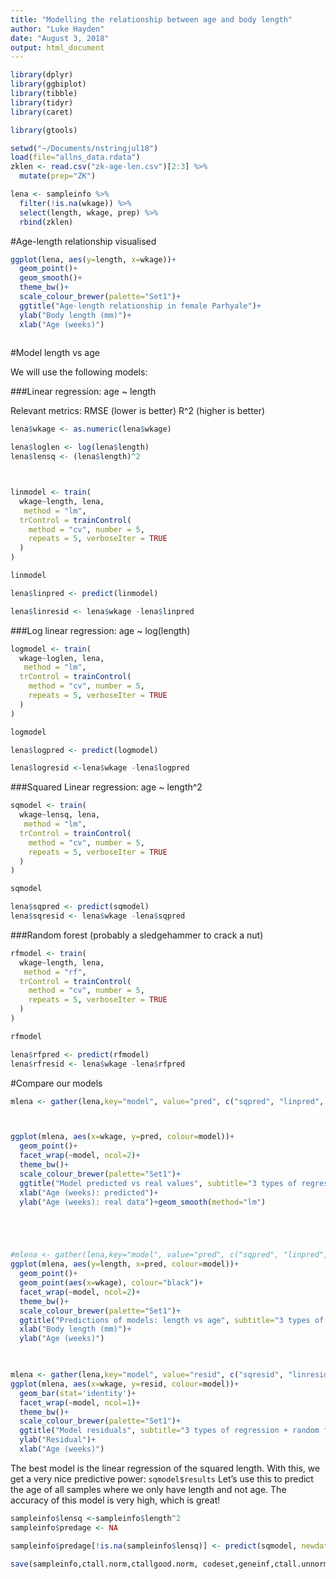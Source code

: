```yaml
---
title: "Modelling the relationship between age and body length"
author: "Luke Hayden"
date: "August 3, 2018"
output: html_document
---
```


```r


library(dplyr)
library(ggbiplot)
library(tibble)
library(tidyr)
library(caret)

library(gtools)
```



```r

setwd("~/Documents/nstringjul18")
load(file="allns_data.rdata")
zklen <- read.csv("zk-age-len.csv")[2:3] %>%
  mutate(prep="ZK")

lena <- sampleinfo %>%
  filter(!is.na(wkage)) %>%
  select(length, wkage, prep) %>%
  rbind(zklen)


```

#Age-length relationship visualised

```r



ggplot(lena, aes(y=length, x=wkage))+
  geom_point()+
  geom_smooth()+
  theme_bw()+
  scale_colour_brewer(palette="Set1")+
  ggtitle("Age-length relationship in female Parhyale")+
  ylab("Body length (mm)")+
  xlab("Age (weeks)")
  
```

#Model length vs age

We will use the following models:

###Linear regression: age ~ length

Relevant metrics: 
RMSE (lower is better)
R^2 (higher is better)

```r

lena$wkage <- as.numeric(lena$wkage)

lena$loglen <- log(lena$length)
lena$lensq <- (lena$length)^2



linmodel <- train(
  wkage~length, lena,
   method = "lm",
  trControl = trainControl(
    method = "cv", number = 5,
    repeats = 5, verboseIter = TRUE
  )
)

linmodel

lena$linpred <- predict(linmodel)

lena$linresid <- lena$wkage -lena$linpred
```

###Log linear regression: age ~ log(length)
```r
logmodel <- train(
  wkage~loglen, lena,
   method = "lm",
  trControl = trainControl(
    method = "cv", number = 5,
    repeats = 5, verboseIter = TRUE
  )
)

logmodel

lena$logpred <- predict(logmodel)

lena$logresid <-lena$wkage -lena$logpred

```

###Squared Linear regression: age ~ length^2

```r
sqmodel <- train(
  wkage~lensq, lena,
   method = "lm",
  trControl = trainControl(
    method = "cv", number = 5,
    repeats = 5, verboseIter = TRUE
  )
)

sqmodel

lena$sqpred <- predict(sqmodel)
lena$sqresid <- lena$wkage -lena$sqpred


```

###Random forest (probably a sledgehammer to crack a nut)

```r
rfmodel <- train(
  wkage~length, lena,
   method = "rf",
  trControl = trainControl(
    method = "cv", number = 5,
    repeats = 5, verboseIter = TRUE
  )
)

rfmodel

lena$rfpred <- predict(rfmodel)
lena$rfresid <- lena$wkage -lena$rfpred

```

#Compare our models

```r

mlena <- gather(lena,key="model", value="pred", c("sqpred", "linpred", "logpred", "rfpred"))



ggplot(mlena, aes(x=wkage, y=pred, colour=model))+
  geom_point()+
  facet_wrap(~model, ncol=2)+
  theme_bw()+
  scale_colour_brewer(palette="Set1")+
  ggtitle("Model predicted vs real values", subtitle="3 types of regression + random forest")+
  xlab("Age (weeks): predicted")+
  ylab("Age (weeks): real data")+geom_smooth(method="lm")





#mlena <- gather(lena,key="model", value="pred", c("sqpred", "linpred", "logpred", "wkage"))
ggplot(mlena, aes(y=length, x=pred, colour=model))+
  geom_point()+
  geom_point(aes(x=wkage), colour="black")+
  facet_wrap(~model, ncol=2)+
  theme_bw()+
  scale_colour_brewer(palette="Set1")+
  ggtitle("Predictions of models: length vs age", subtitle="3 types of regression + random forest \n black points: real values")+
  xlab("Body length (mm)")+
  ylab("Age (weeks)")
  


mlena <- gather(lena,key="model", value="resid", c("sqresid", "linresid", "logresid", "rfresid"))
ggplot(mlena, aes(x=wkage, y=resid, colour=model))+
  geom_bar(stat='identity')+
  facet_wrap(~model, ncol=1)+
  theme_bw()+
  scale_colour_brewer(palette="Set1")+
  ggtitle("Model residuals", subtitle="3 types of regression + random forest")+
  ylab("Residual")+
  xlab("Age (weeks)")

```

The best model is the linear regression of the squared length. With this, we get a very nice predictive power: `sqmodel$results`  Let's use this to predict the age of all samples where we only have length and not age. The accuracy of this model is very high, which is great!


```r
sampleinfo$lensq <-sampleinfo$length^2
sampleinfo$predage <- NA

sampleinfo$predage[!is.na(sampleinfo$lensq)] <- predict(sqmodel, newdata=sampleinfo)

```




```r


save(sampleinfo,ctall.norm,ctallgood.norm, codeset,geneinf,ctall.unnorm, ctall.intonly , file="allns_data.rdata")


```

